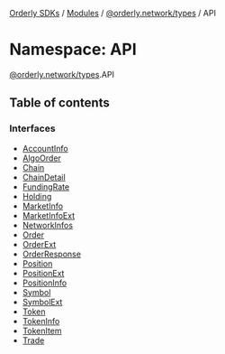[Orderly SDKs](./../README) / [Modules](./../modules) / [@orderly.network/types](./orderly_network_types) / API

# Namespace: API

[@orderly.network/types](./orderly_network_types).API

## Table of contents

### Interfaces

- [AccountInfo](./../interfaces/orderly_network_types.API.AccountInfo)
- [AlgoOrder](./../interfaces/orderly_network_types.API.AlgoOrder)
- [Chain](./../interfaces/orderly_network_types.API.Chain)
- [ChainDetail](./../interfaces/orderly_network_types.API.ChainDetail)
- [FundingRate](./../interfaces/orderly_network_types.API.FundingRate)
- [Holding](./../interfaces/orderly_network_types.API.Holding)
- [MarketInfo](./../interfaces/orderly_network_types.API.MarketInfo)
- [MarketInfoExt](./../interfaces/orderly_network_types.API.MarketInfoExt)
- [NetworkInfos](./../interfaces/orderly_network_types.API.NetworkInfos)
- [Order](./../interfaces/orderly_network_types.API.Order)
- [OrderExt](./../interfaces/orderly_network_types.API.OrderExt)
- [OrderResponse](./../interfaces/orderly_network_types.API.OrderResponse)
- [Position](./../interfaces/orderly_network_types.API.Position)
- [PositionExt](./../interfaces/orderly_network_types.API.PositionExt)
- [PositionInfo](./../interfaces/orderly_network_types.API.PositionInfo)
- [Symbol](./../interfaces/orderly_network_types.API.Symbol)
- [SymbolExt](./../interfaces/orderly_network_types.API.SymbolExt)
- [Token](./../interfaces/orderly_network_types.API.Token)
- [TokenInfo](./../interfaces/orderly_network_types.API.TokenInfo)
- [TokenItem](./../interfaces/orderly_network_types.API.TokenItem)
- [Trade](./../interfaces/orderly_network_types.API.Trade)
